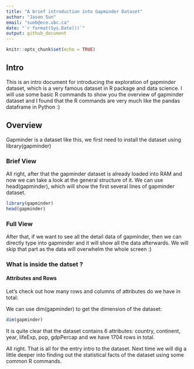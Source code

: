 ```yaml
---
title: "A brief introduction into Gapminder Dataset"
author: "Jason Sun"
email: "sunb@ece.ubc.ca"
date: "`r format(Sys.Date())`"
output: github_document
---
```


```r
knitr::opts_chunk$set(echo = TRUE)
```

## Intro

This is an intro document for introducing the exploration of gapminder dataset, which is a very famous dataset in R package and data science. 
I will use some basic R commands to show you the overview of gapminder dataset and I found that the R commands are very much like the pandas dataframe in Python :)

## Overview

Gapminder is a dataset like this, we first need to install the dataset using library(gapminder)

### Brief View

All right, after that the gapminder dataset is already loaded into RAM and now we can take a look at the general structure of it. We can use head(gapminder), which will show the first several lines of gapminder dataset.

```r
library(gapminder)
head(gapminder)
```

### Full View
After that, if we want to see all the detail data of gapminder, then we can directly type into gapminder and it will show all the data afterwards. We will skip that part as the data will overwhelm the whole screen :)

### What is inside the datset ? 

#### Attributes and Rows

Let's check out how many rows and columns of attributes do we have in total:

We can use dim(gapminder) to get the dimension of the dataset:

```r
dim(gapminder)
```

It is quite clear that the dataset contains 6 attributes: country, continent, year, lifeExp, pop, gdpPercap and we have 1704 rows in total.

All right. That is all for the entry intro to the dataset. Next time we will dig a little deeper into finding out the statistical facts of the dataset using some common R commands. 










